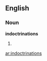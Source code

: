 ==English==

===Noun===
''' indoctrinations'''

# {{plural of|[[ indoctrination]]}}

[[ar:indoctrinations]]